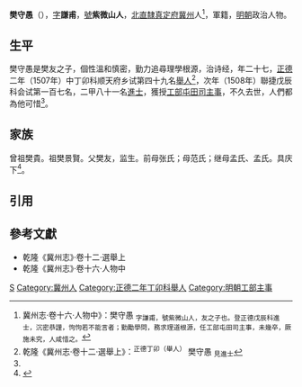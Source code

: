 {{明清人物信息框
| 姓名 = 樊守愚
| 原名 =
| 圖片名稱= 
| 圖片大小 =
| 圖片說明 = 
| 最高職務 =
| 國家 = 大明 
| 爵位 =
| 籍貫 = [[直隶|直隶]][[真定府|真定府]][[冀州|冀州]]
| 族裔 = 
| 字號 = 
| 諡號 =
| 出生日期 = 八月十九日
| 出生地點 = 
| 逝世日期 = 卒年不詳 
| 逝世地點 =
| 墓葬 =
| 配偶 = 娶谢氏
| 親屬 = （子）
| 出身 =
* 正德二年丁卯科舉人
* 正德三年戊辰科進士
| 經歷 =
| 著作 = 
}}'''樊守愚'''（{{bd|1482年||1500年代}}），[[表字|字]]'''謙甫'''，[[號|號]]'''紫微山人'''，[[北直隸|北直隸]][[真定府|真定府]][[冀州_(古代)|冀州]]人<ref name=djs>冀州志·卷十六·人物中》：樊守愚 <sub>字謙甫，號紫微山人，友之子也。登正德戊辰科進士，沉密恭謹，怐怐若不能言者；勤勵學問，務求理道根源，任工部屯田司主事，未幾卒，厥施未究，人咸惜之。</sub></ref>，軍籍，[[明朝|明朝]]政治人物。

==生平==
樊守愚是樊友之子，個性溫和慎密，勤力追尋理學根源，治诗经，年二十七，[[正德_(明朝)|正德]]二年（1507年）中丁卯科顺天府乡试第四十九名[[舉人|舉人]]<ref>乾隆《冀州志·卷十二·選舉上》：<sup>正德丁卯（舉人）</sup> 樊守愚 <sub>見進士</sub></ref>，次年（1508年）聯捷戊辰科会试第一百七名，二甲八十一名[[進士|進士]]，獲授[[工部|工部]][[屯田司|屯田司]][[主事|主事]]，不久去世，人們都為他可惜<ref name=djs/>。

==家族== 
曾祖樊貴。祖樊景賢。父樊友，监生。前母张氏；母范氏；继母孟氏、孟氏。具庆下<ref>{{Cite book|title=天一阁藏明代科举录选刊 登科录 点校本|last=龚延明主编|first=|publisher=宁波出版社|year=2016|isbn=978-7-5526-2320-8|location=宁波|pages=|quote=《天一閣藏明代科舉錄選刊.登科錄》之《正德三年戊辰科進士登科録》}}</ref>。

==引用==
{{reflist}}

==參考文獻==
*乾隆《冀州志》·卷十二·選舉上
*乾隆《冀州志》·卷十六·人物中

{{正德三年戊辰科殿試金榜}}

[[Category:樊姓|S]]
[[Category:冀州人|Category:冀州人]]
[[Category:正德二年丁卯科舉人|Category:正德二年丁卯科舉人]]
[[Category:明朝工部主事|Category:明朝工部主事]]